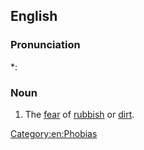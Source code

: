==English==

===Pronunciation===
*: {{rhymes|əʊbiə|lang=en}}

===Noun===
{{en-noun|-}}

# The [[fear]] of [[rubbish]] or [[dirt]].

[[Category:en:Phobias]]